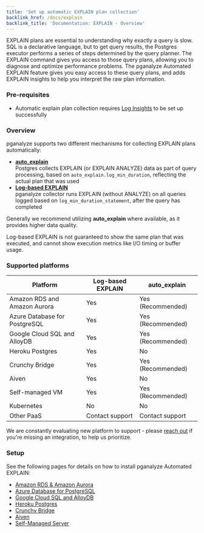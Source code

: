 ```yaml
---
title: 'Set up automatic EXPLAIN plan collection'
backlink_href: /docs/explain
backlink_title: 'Documentation: EXPLAIN - Overview'
---
```


EXPLAIN plans are essential to understanding why exactly a query is slow. SQL is a declarative language,
but to get query results, the Postgres executor performs a series of steps determined by the query planner.
The EXPLAIN command gives you access to those query plans, allowing you to diagnose and optimize performance
problems. The pganalyze Automated EXPLAIN feature gives you easy access to these query plans, and adds
EXPLAIN insights to help you interpret the raw plan information.


### Pre-requisites

* Automatic explain plan collection requires [Log Insights](/docs/log-insights) to be set up successfully


### Overview

pganalyze supports two different mechanisms for collecting EXPLAIN plans automatically:

* **[auto_explain](/docs/explain/setup/auto_explain)**<br />Postgres collects EXPLAIN (or EXPLAIN ANALYZE) data as part of query processing, based on `auto_explain.log_min_duration`, reflecting the actual plan that was used
* **[Log-based EXPLAIN](/docs/explain/setup/log_explain)**<br />pganalyze collector runs EXPLAIN (without ANALYZE) on all queries logged based on `log_min_duration_statement`, after the query has completed

Generally we recommend utilizing **auto_explain** where available, as it provides higher data quality.

Log-based EXPLAIN is not guaranteed to show the same plan that was executed, and cannot show execution metrics like I/O timing or buffer usage.


### Supported platforms

Platform                      | Log-based EXPLAIN |    auto_explain   |
------------------------------|-------------------|-------------------|
Amazon RDS and Amazon Aurora  | Yes               | Yes (Recommended) |
Azure Database for PostgreSQL | Yes               | Yes (Recommended) |
Google Cloud SQL and AlloyDB  | Yes               | Yes (Recommended) |
Heroku Postgres               | Yes               | No                |
Crunchy Bridge                | Yes               | Yes (Recommended) |
Aiven                         | Yes               | No                |
Self-managed VM               | Yes               | Yes (Recommended) |
Kubernetes                    | No                | No                |
Other PaaS                    | Contact support   | Contact support   |

We are constantly evaluating new platform to support - please [reach out](/contact) if you're missing an integration, to help us prioritize.


### Setup

See the following pages for details on how to install pganalyze Automated EXPLAIN:

* [Amazon RDS & Amazon Aurora](/docs/explain/setup/amazon_rds/01_auto_explain_check)
* [Azure Database for PostgreSQL](/docs/explain/setup/azure_database/01_auto_explain_check)
* [Google Cloud SQL and AlloyDB](/docs/explain/setup/google_cloud_sql/01_auto_explain_check)
* [Heroku Postgres](/docs/explain/setup/heroku/01_enable_log_explain)
* [Crunchy Bridge](/docs/explain/setup/crunchy_bridge/01_auto_explain_check)
* [Aiven](/docs/explain/setup/log_explain/01_create_helper_functions)
* [Self-Managed Server](/docs/explain/setup/self_managed/01_auto_explain_check)

